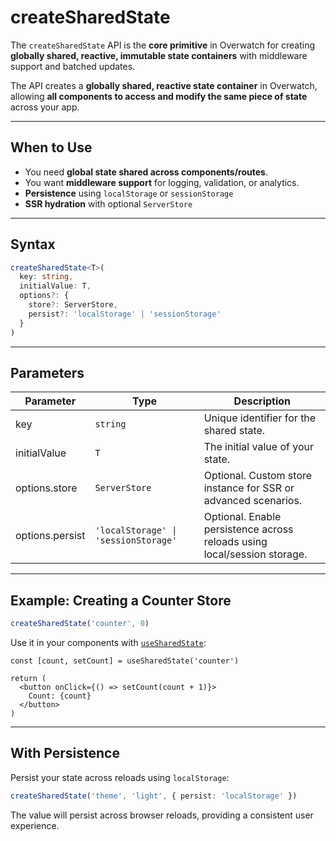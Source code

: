 # createSharedState

The `createSharedState` API is the **core primitive** in Overwatch for creating **globally shared, reactive, immutable state containers** with middleware support and batched updates.

The API creates a **globally shared, reactive state container** in Overwatch, allowing **all components to access and modify the same piece of state** across your app.

---

## When to Use

- You need **global state shared across components/routes**.
- You want **middleware support** for logging, validation, or analytics.
- **Persistence** using `localStorage` or `sessionStorage`  
- **SSR hydration** with optional `ServerStore`  

---

## Syntax

```ts
createSharedState<T>(
  key: string,
  initialValue: T,
  options?: {
    store?: ServerStore,
    persist?: 'localStorage' | 'sessionStorage'
  }
)
````

---

## Parameters

| Parameter         | Type                                            | Description                                                    |
| ----------------- | ----------------------------------------------- | -------------------------------------------------------------- |
| key             | `string`                                        | Unique identifier for the shared state.                        |
| initialValue    | `T`                                             | The initial value of your state.                               |
| options.store   | `ServerStore`                       | Optional. Custom store instance for SSR or advanced scenarios.           |
| options.persist | `'localStorage' \| 'sessionStorage'` | Optional. Enable persistence across reloads using local/session storage. |

---

## Example: Creating a Counter Store

```ts
createSharedState('counter', 0)
```

Use it in your components with [`useSharedState`](/hooks/use-shared-state):

```tsx
const [count, setCount] = useSharedState('counter')

return (
  <button onClick={() => setCount(count + 1)}>
    Count: {count}
  </button>
)
```

---

## With Persistence

Persist your state across reloads using `localStorage`:

```ts
createSharedState('theme', 'light', { persist: 'localStorage' })
```

The value will persist across browser reloads, providing a consistent user experience.



